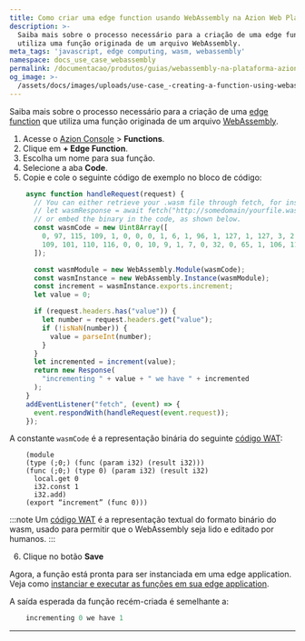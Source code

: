 ```yaml
---
title: Como criar uma edge function usando WebAssembly na Azion Web Platform
description: >-
  Saiba mais sobre o processo necessário para a criação de uma edge function que
  utiliza uma função originada de um arquivo WebAssembly.
meta_tags: 'javascript, edge computing, wasm, webassembly'
namespace: docs_use_case_webassembly
permalink: /documentacao/produtos/guias/webassembly-na-plataforma-azion/
og_image: >-
  /assets/docs/images/uploads/use-case_-creating-a-function-using-webassembly.png
---
```


Saiba mais sobre o processo necessário para a criação de uma [edge function](/pt-br/documentacao/produtos/build/edge-application/edge-functions/) que utiliza uma função originada de um arquivo [WebAssembly](https://webassembly.org/getting-started/developers-guide/).

1. Acesse o [Azion Console](/pt-br/documentacao/produtos/guias/como-acessar-o-azion-console/) > **Functions**.
2. Clique em **+ Edge Function**.
3. Escolha um nome para sua função.
4. Selecione a aba **Code**.
5. Copie e cole o seguinte código de exemplo no bloco de código:

```js
    async function handleRequest(request) {
      // You can either retrieve your .wasm file through fetch, for instance :
      // let wasmResponse = await fetch("http://somedomain/yourfile.wasm")
      // or embed the binary in the code, as shown below.
      const wasmCode = new Uint8Array([
        0, 97, 115, 109, 1, 0, 0, 0, 1, 6, 1, 96, 1, 127, 1, 127, 3, 2, 1, 0, 7, 13, 1, 9, 105, 110, 99, 114, 101,
        109, 101, 110, 116, 0, 0, 10, 9, 1, 7, 0, 32, 0, 65, 1, 106, 11,
      ]);

      const wasmModule = new WebAssembly.Module(wasmCode);
      const wasmInstance = new WebAssembly.Instance(wasmModule);
      const increment = wasmInstance.exports.increment;
      let value = 0;

      if (request.headers.has("value")) {
        let number = request.headers.get("value");
        if (!isNaN(number)) {
          value = parseInt(number);
        }
      }
      let incremented = increment(value);
      return new Response(
        "incrementing " + value + " we have " + incremented
      );
    }
    addEventListener("fetch", (event) => {
      event.respondWith(handleRequest(event.request));
    });
```

A constante `wasmCode` é a representação binária do seguinte [código WAT](https://developer.mozilla.org/en-US/docs/WebAssembly/Understanding_the_text_format):

```
    (module
    (type (;0;) (func (param i32) (result i32)))
    (func (;0;) (type 0) (param i32) (result i32)
      local.get 0
      i32.const 1
      i32.add)
    (export “increment” (func 0)))
```

:::note
Um [código WAT](https://developer.mozilla.org/en-US/docs/WebAssembly/Understanding_the_text_format) é a representação textual do formato binário do wasm, usado para permitir que o WebAssembly seja lido e editado por humanos.
:::

6. Clique no botão **Save**

Agora, a função está pronta para ser instanciada em uma edge application. Veja como [instanciar e executar as funções em sua edge application](/pt-br/documentacao/produtos/build/edge-application/edge-functions-instances/).

A saída esperada da função recém-criada é semelhante a:

```js
    incrementing 0 we have 1
```

---

